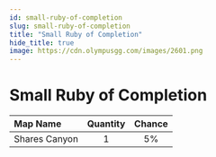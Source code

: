```yaml
---
id: small-ruby-of-completion
slug: small-ruby-of-completion
title: "Small Ruby of Completion"
hide_title: true
image: https://cdn.olympusgg.com/images/2601.png
---
```



# <ItemIcon iconId="2601" height="32"/> Small Ruby of Completion
|Map Name|Quantity|Chance|
|:--|:-:|:-:|
|Shares Canyon|1|5%|

